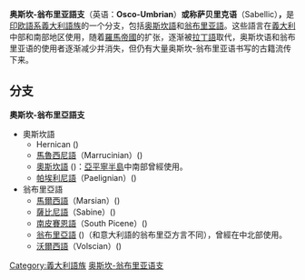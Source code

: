 {{Infobox Language family
  |name=奥斯坎-翁布里亚语支
  |region=[[意大利|意大利]]中部和南部
  |familycolor=Indo-European
  |fam1=[[印歐語系|印歐語系]]
  |fam2=[[義大利語族|義大利語族]]
  |child1=[[奧斯坎語|奧斯坎語]]（已消亡）
  |child2=[[翁布里亞語|翁布里亞語]]（已消亡）
  |linglist=IEJB
}}
'''奥斯坎-翁布里亚語支'''（英语：'''Osco-Umbrian'''）'''或称萨贝里克语'''（Sabellic）'''，'''是[[印欧語系|印欧語系]][[義大利語族|義大利語族]]的一个分支，包括[[奥斯坎語|奥斯坎語]]和[[翁布里亚語|翁布里亚語]]。这些語言在[[義大利|義大利]]中部和南部地区使用，随着[[羅馬帝國|羅馬帝國]]的扩张，逐渐被[[拉丁語|拉丁語]]取代，奥斯坎语和翁布里亚语的使用者逐渐减少并消失，但仍有大量奥斯坎-翁布里亚语书写的古籍流传下来。

==分支==
'''奧斯坎-翁布里亞語支'''
*奧斯坎語
**Hernican ({{SIL|xhr}})
**[[馬魯西尼語|馬魯西尼語]]（Marrucinian）({{SIL|umc}})
**[[奧斯坎語|奧斯坎語]] ({{SIL|osc}})：[[亞平寧半島|亞平寧半島]]中南部曾經使用。
**[[帕埃利尼語|帕埃利尼語]]（Paelignian）({{SIL|pgn}})
*翁布里亞語
**[[馬爾西語|馬爾西語]]（Marsian）({{SIL|ims}})
**[[薩比尼語|薩比尼語]]（Sabine）({{SIL|sbv}})
**[[南皮賽恩語|南皮賽恩語]]（South Picene）({{SIL|spx}})
**[[翁布里亞語|翁布里亞語]] ({{SIL|xum}})（和意大利語的翁布里亞方言不同），曾經在中北部使用。
**[[沃爾西語|沃爾西語]]（Volscian）({{SIL|xvo}})

{{lang-stub}}
[[Category:義大利語族|Category:義大利語族]]
[[Category:奥斯坎-翁布里亚语支|]]